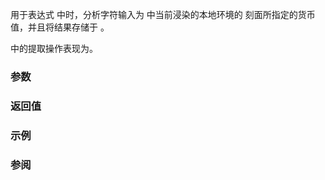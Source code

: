 {{cpp/title|get_money}}
{{cpp/io/manip/navbar}}
{{ddcl|header=iomanip|since=c++11|1=
template&lt; class MoneyT &gt;
/*未指定*/ get_money( MoneyT&amp; mon, bool intl = false );
}}

用于表达式 {{c|in &gt;&gt; get_money(mon, intl)}} 中时，分析字符输入为 {{c|in}} 中当前浸染的本地环境的 {{lc|std::money_get}} 刻面所指定的货币值，并且将结果存储于 {{c|mon}}。

{{c|in &gt;&gt; get_money(mon, intl)}} 中的提取操作表现为{{named req|FormattedInputFunction}}。

===参数===
{{par begin}}
{{par|mon|要被写入货币值的变量。可以是 {{c|long double}} 或 {{lc|std::basic_string}} 之一}}
{{par|intl|是 {{c|true}} 的情况下期待找到要求的国际通货字符串，否则期待可选的通货符号}} 
{{par end}}

===返回值===
{{cpp/io/manip/iomanip return value|get_money}}

===示例===
{{example
|code=
#include &lt;iomanip&gt;
#include &lt;iostream&gt;
#include &lt;locale&gt;
#include &lt;sstream&gt;

int main()
{
    std::istringstream in("$1,234.56 2.22 USD  3.33");
    long double v1, v2;
    std::string v3;
    
    in.imbue(std::locale("en_US.UTF-8"));
    in &gt;&gt; std::get_money(v1) &gt;&gt; std::get_money(v2) &gt;&gt; std::get_money(v3, true);
    
    if (in)
        std::cout &lt;&lt; std::quoted(in.str()) &lt;&lt; " 被解析为："
                  &lt;&lt; v1 &lt;&lt; ", " &lt;&lt; v2 &lt;&lt; ", " &lt;&lt; v3 &lt;&lt; '\n';
    else
        std::cout &lt;&lt; "解析失败";
}
|output=
"$1,234.56 2.22 USD  3.33" 被解析为：123456, 222, 333
}}

===参阅===
{{dsc begin}}
{{dsc inc|cpp/locale/dsc money_get}}
{{dsc inc|cpp/io/manip/dsc put_money}}
{{dsc end}}

{{langlinks|de|en|es|fr|it|ja|pt|ru}}